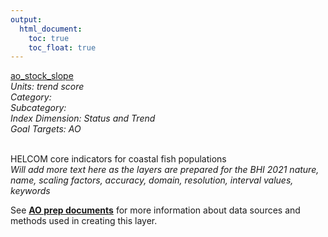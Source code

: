 ```yaml
---
output:
  html_document:
    toc: true
    toc_float: true
---
```


[ao_stock_slope](https://github.com/OHI-Baltic/bhi-prep/blob/master/layers/ao_stock_slope_bhi2019.csv)\
*Units: trend score*\
*Category:*\
*Subcategory:*\
*Index Dimension: Status and Trend*\
*Goal Targets: AO*\
<br>

HELCOM core indicators for coastal fish populations\
*Will add more text here as the layers are prepared for the BHI 2021*
*nature, name, scaling factors, accuracy, domain, resolution, interval values, keywords*

See [**AO prep documents**](https://github.com/OHI-Baltic/bhi-prep/blob/master/prep/AO/v2021/ao_prep.md) for more information about data sources and methods used in creating this layer.

<br>


